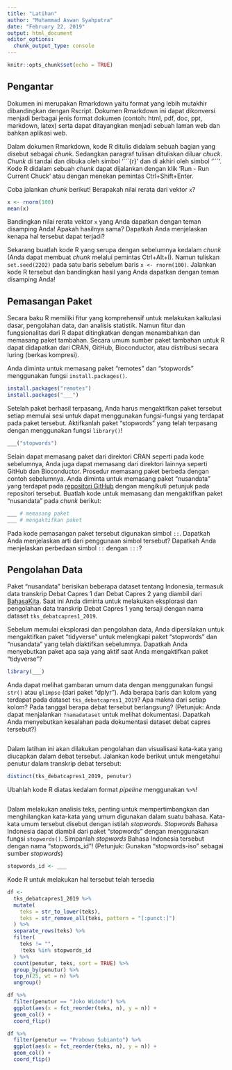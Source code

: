 ```yaml
---
title: "Latihan"
author: "Muhammad Aswan Syahputra"
date: "February 22, 2019"
output: html_document
editor_options: 
  chunk_output_type: console
---
```


```r
knitr::opts_chunk$set(echo = TRUE)
```

## Pengantar

Dokumen ini merupakan Rmarkdown yaitu format yang lebih mutakhir dibandingkan dengan Rscript. Dokumen Rmarkdown ini dapat dikonversi menjadi berbagai jenis format dokumen (contoh: html, pdf, doc, ppt, markdown, latex) serta dapat ditayangkan menjadi sebuah laman web dan bahkan aplikasi web.

Dalam dokumen Rmarkdown, kode R ditulis didalam sebuah bagian yang disebut sebagai *chunk*. Sedangkan paragraf tulisan dituliskan diluar *chuck*. *Chunk* di tandai dan dibuka oleh simbol '\`\`\`{r}' dan di akhiri oleh simbol '\`\`\`'. Kode R didalam sebuah *chunk* dapat dijalankan dengan klik 'Run - Run Current Chuck' atau dengan menekan pemintas Ctrl+Shift+Enter. 

Coba jalankan *chunk* berikut! Berapakah nilai rerata dari vektor `x`?

```r
x <- rnorm(100)
mean(x)
```

Bandingkan nilai rerata vektor `x` yang Anda dapatkan dengan teman disamping Anda! Apakah hasilnya sama? Dapatkah Anda menjelaskan kenapa hal tersebut dapat terjadi?

Sekarang buatlah kode R yang serupa dengan sebelumnya kedalam *chunk* (Anda dapat membuat *chunk* melalui pemintas Ctrl+Alt+I). Namun  tuliskan `set.seed(2202)` pada satu baris sebelum baris `x <- rnorm(100)`. Jalankan kode R tersebut dan bandingkan hasil yang Anda dapatkan dengan teman disamping Anda!

## Pemasangan Paket

Secara baku R memiliki fitur yang komprehensif untuk melakukan kalkulasi dasar, pengolahan data, dan analisis statistik. Namun fitur dan  fungsionalitas dari R dapat ditingkatkan dengan menambahkan dan memasang paket tambahan. Secara umum sumber paket tambahan untuk R dapat didapatkan dari CRAN, GitHub, Bioconductor, atau distribusi secara luring (berkas kompresi).

Anda diminta untuk memasang paket "remotes" dan "stopwords" menggunakan fungsi `install.packages()`.

```r
install.packages("remotes")
install.packages("___")
```

Setelah paket berhasil terpasang, Anda harus mengaktifkan paket tersebut setiap memulai sesi untuk dapat menggunakan fungsi-fungsi yang terdapat pada paket tersebut. Aktifkanlah paket "stopwords" yang telah terpasang dengan menggunakan fungsi `library()`!

```r
___("stopwords")
```

Selain dapat memasang paket dari direktori CRAN seperti pada kode sebelumnya, Anda juga dapat memasang dari direktori lainnya seperti GitHub dan Bioconductor. Prosedur memasang paket berbeda dengan contoh sebelumnya. Anda diminta untuk memasang paket "nusandata" yang terdapat pada [repositori GitHub](https://github.com/aswansyahputra/nusandata) dengan mengikuti petunjuk pada repositori tersebut. Buatlah kode untuk memasang dan mengaktifkan paket "nusandata" pada *chunk* berikut:

```r
___ # memasang paket
___ # mengaktifkan paket
```

Pada kode pemasangan paket tersebut digunakan simbol `::`. Dapatkah Anda menjelaskan arti dari penggunaan simbol tersebut? Dapatkah Anda menjelaskan perbedaan simbol `::` dengan `:::`?

## Pengolahan Data

Paket "nusandata" berisikan beberapa dataset tentang Indonesia, termasuk data transkrip Debat Capres 1 dan Debat Capres 2 yang diambil dari [BahasaKita](http://debatcapres.bahasakita.co.id). Saat ini Anda diminta untuk melakukan eksplorasi dan pengolahan data transkrip Debat Capres 1 yang tersaji dengan nama dataset `tks_debatcapres1_2019`.

Sebelum memulai eksplorasi dan pengolahan data, Anda dipersilakan untuk mengaktifkan paket "tidyverse" untuk melengkapi paket "stopwords" dan "nusandata" yang telah diaktifkan sebelumnya. Dapatkah Anda menyebutkan paket apa saja yang aktif saat Anda mengaktifkan paket "tidyverse"?

```r
library(___)
```

Anda dapat melihat gambaran umum data dengan menggunakan fungsi `str()` atau `glimpse` (dari paket "dplyr"). Ada berapa baris dan kolom yang terdapat pada dataset `tks_debatcapres1_2019`? Apa makna dari setiap kolom? Pada tanggal berapa debat tersebut berlangsung? (Petunjuk: Anda dapat menjalankan `?namadataset` untuk melihat dokumentasi. Dapatkah Anda menyebutkan kesalahan pada dokumentasi dataset debat capres tersebut?)

```r

```

Dalam latihan ini akan dilakukan pengolahan dan visualisasi kata-kata yang diucapkan dalam debat tersebut. Jalankan kode berikut untuk mengetahui penutur dalam transkrip debat tersebut:

```r
distinct(tks_debatcapres1_2019, penutur)
```

Ubahlah kode R diatas kedalam format *pipeline* menggunakan `%>%`! 

```r

```

Dalam melakukan analisis teks, penting untuk mempertimbangkan dan menghilangkan kata-kata yang umum digunakan dalam suatu bahasa. Kata-kata umum tersebut disebut dengan istilah *stopwords*. *Stopwords* Bahasa Indonesia dapat diambil dari paket "stopwords" dengan menggunakan fungsi `stopwords()`. Simpanlah *stopwords* Bahasa Indonesia tersebut dengan nama "stopwords_id"! (Petunjuk: Gunakan "stopwords-iso" sebagai sumber *stopwords*)

```r
stopwords_id <- ___
```




Kode R untuk melakukan hal tersebut telah tersedia

```r

df <- 
  tks_debatcapres1_2019 %>% 
  mutate(
    teks = str_to_lower(teks),
    teks = str_remove_all(teks, pattern = "[:punct:]")
  ) %>% 
  separate_rows(teks) %>% 
  filter(
    teks != "",
    !teks %in% stopwords_id
  ) %>% 
  count(penutur, teks, sort = TRUE) %>% 
  group_by(penutur) %>% 
  top_n(25, wt = n) %>% 
  ungroup()

df %>% 
  filter(penutur == "Joko Widodo") %>% 
  ggplot(aes(x = fct_reorder(teks, n), y = n)) +
  geom_col() +
  coord_flip()

df %>% 
  filter(penutur == "Prabowo Subianto") %>% 
  ggplot(aes(x = fct_reorder(teks, n), y = n)) +
  geom_col() +
  coord_flip()
```

